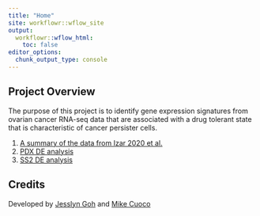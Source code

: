 ```yaml
---
title: "Home"
site: workflowr::wflow_site
output:
  workflowr::wflow_html:
    toc: false
editor_options:
  chunk_output_type: console
---
```


## Project Overview

The purpose of this project is to identify gene expression signatures from ovarian cancer RNA-seq data that are associated with a drug tolerant state that is characteristic of cancer persister cells.

1. [A summary of the data from Izar 2020 et al.](data_summary.html)
2. [PDX DE analysis](03.1_Izar2020_PDX_DEAnalysis.html)
3. [SS2 DE analysis](02.1_Izar2020_SS2_DEAnalysis.html)

## Credits

Developed by [Jesslyn Goh](https://github.com/jgoh2) and [Mike Cuoco](https://github.com/mikecuoco)
